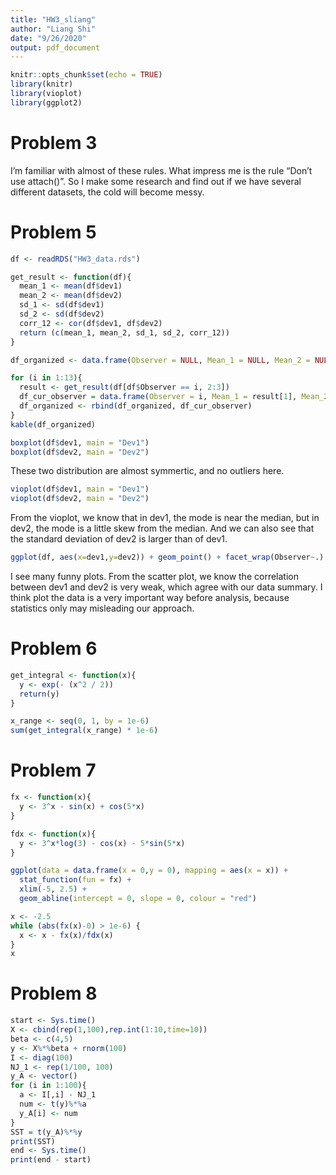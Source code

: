 ```yaml
---
title: "HW3_sliang"
author: "Liang Shi"
date: "9/26/2020"
output: pdf_document
---
```


```r
knitr::opts_chunk$set(echo = TRUE)
library(knitr)
library(vioplot)
library(ggplot2)
```

# Problem 3

I'm familiar with almost of these rules. What impress me is the rule "Don't use attach()". So I make some research and find out if we have several different datasets, the cold will become messy.

# Problem 5

```r
df <- readRDS("HW3_data.rds")

get_result <- function(df){
  mean_1 <- mean(df$dev1)
  mean_2 <- mean(df$dev2)
  sd_1 <- sd(df$dev1)
  sd_2 <- sd(df$dev2)
  corr_12 <- cor(df$dev1, df$dev2)
  return (c(mean_1, mean_2, sd_1, sd_2, corr_12))
}

df_organized <- data.frame(Observer = NULL, Mean_1 = NULL, Mean_2 = NULL, SD_1 = NULL, SD_2 = NULL, Corr_12 = NULL)

for (i in 1:13){
  result <- get_result(df[df$Observer == i, 2:3])
  df_cur_observer = data.frame(Observer = i, Mean_1 = result[1], Mean_2 = result[2], SD_1 = result[3], SD_2 = result[4], Corr_12 = result[5])
  df_organized <- rbind(df_organized, df_cur_observer)
}
kable(df_organized)
```

```r
boxplot(df$dev1, main = "Dev1")
boxplot(df$dev2, main = "Dev2")
```

These two distribution are almost symmertic, and no outliers here.

```r
vioplot(df$dev1, main = "Dev1")
vioplot(df$dev2, main = "Dev2")
```

From the vioplot, we know that in dev1, the mode is near the median, but in dev2, the mode is a little skew from the median. And we can also see that the standard deviation of dev2 is larger than of dev1.

```r
ggplot(df, aes(x=dev1,y=dev2)) + geom_point() + facet_wrap(Observer~.)
```

I see many funny plots. From the scatter plot, we know the correlation between dev1 and dev2 is very weak, which agree with our data summary. I think plot the data is a very important way before analysis, because statistics only may misleading our approach.

# Problem 6

```r
get_integral <- function(x){
  y <- exp(- (x^2 / 2))
  return(y)
}

x_range <- seq(0, 1, by = 1e-6)
sum(get_integral(x_range) * 1e-6)
```

# Problem 7

```r
fx <- function(x){
  y <- 3^x - sin(x) + cos(5*x)
}

fdx <- function(x){
  y <- 3^x*log(3) - cos(x) - 5*sin(5*x)
}

ggplot(data = data.frame(x = 0,y = 0), mapping = aes(x = x)) + 
  stat_function(fun = fx) + 
  xlim(-5, 2.5) + 
  geom_abline(intercept = 0, slope = 0, colour = "red")

x <- -2.5
while (abs(fx(x)-0) > 1e-6) {
  x <- x - fx(x)/fdx(x)
}
x
```

# Problem 8

```r
start <- Sys.time()
X <- cbind(rep(1,100),rep.int(1:10,time=10))
beta <- c(4,5)
y <- X%*%beta + rnorm(100)
I <- diag(100)
NJ_1 <- rep(1/100, 100)
y_A <- vector()
for (i in 1:100){
  a <- I[,i] - NJ_1
  num <- t(y)%*%a
  y_A[i] <- num
}
SST = t(y_A)%*%y
print(SST)
end <- Sys.time()
print(end - start)
```